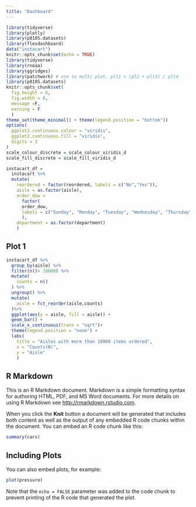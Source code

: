 ```yaml
---
title: "Dashboard"
---
```


```r
library(tidyverse)
library(plotly)
library(p8105.datasets)
library(flexdashboard)
data("instacart")
knitr::opts_chunk$set(echo = TRUE)
library(tidyverse)
library(rnoaa)
library(ggridges)
library(patchwork) # use to multi plot, plt1 + (pl2 + plt3) / plt4
library(p8105.datasets)
knitr::opts_chunk$set(
  fig.height = 6,
  fig.width = 8,
  message =F,
  warning = F
  )
theme_set(theme_minimal() + theme(legend.position = "bottom"))
options(
  ggplot2.continuous.colour = "viridis",
  ggplot2.continuous.fill = "viridis",
  digits = 3
)
scale_colour_discrete = scale_colour_viridis_d
scale_fill_discrete = scale_fill_viridis_d 
```

```r
instacart_df = 
  instacart %>% 
  mutate(
    reordered = factor(reordered, labels = c("No","Yes")),
    aisle = as.factor(aisle),
    order_dow = 
      factor(
      order_dow, 
      labels = c("Sunday", "Monday", "Tuesday", "Wednesday", "Thursday", "Friday", "Saturday")
      ),
    department = as.factor(department)
    )
```


## Plot 1

```r
instacart_df %>% 
  group_by(aisle) %>%
  filter(n()> 10000) %>% 
  mutate(
    counts = n()
  ) %>% 
  ungroup() %>% 
  mutate(
    aisle = fct_reorder(aisle,counts)
  )%>%
  ggplot(aes(y = aisle, fill = aisle)) + 
  geom_bar() +
  scale_x_continuous(trans = "sqrt")+
  theme(legend.position = "none") +
  labs(
    title = "Aisles with more than 10000 items ordered",
    x = "Counts(N)",
    y = "Aisle"
    )
```

## R Markdown

This is an R Markdown document. Markdown is a simple formatting syntax for authoring HTML, PDF, and MS Word documents. For more details on using R Markdown see <http://rmarkdown.rstudio.com>.

When you click the **Knit** button a document will be generated that includes both content as well as the output of any embedded R code chunks within the document. You can embed an R code chunk like this:

```r
summary(cars)
```

## Including Plots

You can also embed plots, for example:

```r
plot(pressure)
```

Note that the `echo = FALSE` parameter was added to the code chunk to prevent printing of the R code that generated the plot.
